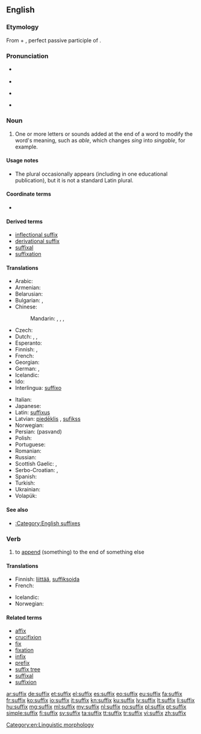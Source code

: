 {{also|Suffix}}
==English==

{{wikipedia}}

===Etymology===
From {{etyl|la}} {{term|sub||under, beneath|lang=la}} + {{term|fixus|lang=la}}, perfect passive participle of {{term|figere||to fasten, fix|lang=la}}.

===Pronunciation===
* {{qualifier|noun}} {{IPA|/ˈsʌfɪks/}}
* {{audio|en-us-suffix.ogg|Audio (US)}}
* {{qualifier|verb}} {{IPA|/ˈsʌfɪks/|/səˈfɪks/}}
* {{rhymes|ɪks}}

===Noun===
{{en-noun|es}}

# One or more letters or sounds added at the end of a word to modify the word's meaning, such as ''able'', which changes ''sing'' into ''singable'', for example.

====Usage notes====
* The plural {{term|suffices|lang=en}} occasionally appears (including in one educational publication), but it is not a standard Latin plural.

====Coordinate terms====
* {{affixes}}

====Derived terms====
* [[inflectional suffix]]
* [[derivational suffix]]
* [[suffixal]]
* [[suffixation]]

====Translations====
{{trans-top|letters or sounds added at the end of a word to modify the word's meaning}}
* Arabic: {{t|ar|لاحقة|f|tr=laḥiqa|sc=Arab}}
* Armenian: {{t-|hy|վերջածանց|tr=verǰaçanc’}}
* Belarusian: {{t-|be|суфікс|m|tr=súfiks}}
* Bulgarian: {{t+|bg|суфикс|m|tr=sufíks}}, {{t+|bg|наставка|f|tr=nastávka}}
* Chinese:
*: Mandarin: {{t|cmn|後綴|sc=Hani}}, {{t|cmn|后缀|tr=hòuzhuì|sc=Hani}}, {{t|cmn|尾綴|sc=Hani}}, {{t|cmn|尾缀|tr=wěizhuì|sc=Hani}}
* Czech: {{t+|cs|přípona|f}}
* Dutch: {{t+|nl|achtervoegsel|n}}, {{t+|nl|suffix|m}}, {{t+|nl|aanhangsel|n}}
* Esperanto: {{t+|eo|sufikso}}
* Finnish: {{t+|fi|pääte}}, {{t+|fi|suffiksi}}
* French: {{t+|fr|suffixe|m}}
* Georgian: {{t-|ka|სუფიქსი|tr=sup’ik’si|sc=Geor}}
* German: {{t+|de|Suffix|n}}, {{t+|de|Nachsilbe|f}}
* Icelandic: {{t-|is|viðskeyti|n}}
* Ido: {{t+|io|sufixo}}
* Interlingua: [[suffixo]]
{{trans-mid}}
* Italian: {{t+|it|suffisso|m}}
* Japanese: {{t+|ja|接尾辞|tr=せつびじ, setsubiji}}
* Latin: [[suffixus]]
* Latvian: [[piedēklis]] {{m}}, [[sufikss]] {{m}}
* Norwegian: {{t+|no|suffiks|n}}
* Persian: {{fa-Arab|[[پسوند]]}} (pasvand)
* Polish: {{t+|pl|przyrostek|m}}
* Portuguese: {{t+|pt|sufixo}}
* Romanian: {{t+|ro|sufix|n}}
* Russian: {{t+|ru|суффикс|m|tr=súffiks}}
* Scottish Gaelic: {{t-|gd|iar-leasachan|m}},{{t-|gd|iar-mhìr|m|f}}
* Serbo-Croatian: {{t-|sh|sufiks|m}}, {{t-|sh|dometak|m}}
* Spanish: {{t+|es|sufijo|m}}
* Turkish: {{t+|tr|sonek}}
* Ukrainian: {{t-|uk|суфікс|m|tr=súfiks}}
* Volapük: {{t+|vo|poyümot}}
{{trans-bottom}}

====See also====
* [[:Category:English suffixes]]

===Verb===
{{en-verb|suffix|es}}

# {{transitive}} to [[append]] (something) to the end of something else

====Translations====
{{trans-top|append (something) to the end of something else}}
* Finnish: [[liittää]], {{qualifier|grammar}} [[suffiksoida]]
* French: {{t+|fr|suffixer}}
{{trans-mid}}
* Icelandic: {{t-|is|skeyta við}}
* Norwegian: {{t-|no|suffigere}}
{{trans-bottom}}

====Related terms====
* [[affix]]
* [[crucifixion]]
* [[fix]]
* [[fixation]]
* [[infix]]
* [[prefix]]
* [[suffix tree]]
* [[suffixal]]
* [[suffixion]]

[[Category:en:Linguistic morphology]]

[[ar:suffix]]
[[de:suffix]]
[[et:suffix]]
[[el:suffix]]
[[es:suffix]]
[[eo:suffix]]
[[eu:suffix]]
[[fa:suffix]]
[[fr:suffix]]
[[ko:suffix]]
[[io:suffix]]
[[it:suffix]]
[[kn:suffix]]
[[ku:suffix]]
[[lv:suffix]]
[[lt:suffix]]
[[li:suffix]]
[[hu:suffix]]
[[mg:suffix]]
[[ml:suffix]]
[[my:suffix]]
[[nl:suffix]]
[[no:suffix]]
[[pl:suffix]]
[[pt:suffix]]
[[simple:suffix]]
[[fi:suffix]]
[[sv:suffix]]
[[ta:suffix]]
[[tt:suffix]]
[[tr:suffix]]
[[vi:suffix]]
[[zh:suffix]]